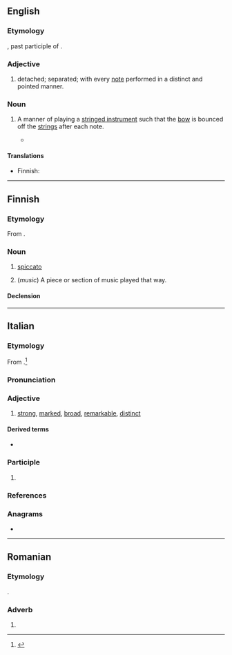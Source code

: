==English==

===Etymology===
{{bor+|en|it|spiccato}}, past participle of {{m|it|spiccare||to detach, to separate}}.

===Adjective===
{{en-adj}}

# {{lb|en|music}} detached; separated; with every [[note]] performed in a distinct and pointed manner.

===Noun===
{{en-noun}}

# {{lb|en|music}} A manner of playing a [[stringed instrument]] such that the [[bow]] is bounced off the [[string|strings]] after each note.
#* {{quote-book|en|year=2019| title=The Game Audio Strategy Guide: A Practical Course|author=Gina Zdanowicz, ‎Spencer Bambrick | page=| passage=Most libraries have smooth, buttery legatos and exciting, natural-sounding '''spiccatos'''.}}

====Translations====
{{trans-top|manner of playing}}
* Finnish: {{t+|fi|spiccato}}
{{trans-mid}}
{{trans-bottom}}

----

==Finnish==

===Etymology===
From {{bor|fi|it|spiccato}}.

===Noun===
{{fi-noun}}

# {{lb|fi|music}} [[#English|spiccato]] {{gloss|manner of playing a stringed instrument}}
# (''music'') A piece or section of music played that way.

====Declension====
{{fi-decl-palvelu|spiccato|a}}

----

==Italian==

===Etymology===
From {{m|it|spiccare}}.<ref>{{R:it:Trec}}</ref>

===Pronunciation===
{{it-pr|spiccàto}}

===Adjective===
{{it-adj}}

# [[strong]], [[marked]], [[broad]], [[remarkable]], [[distinct]]

====Derived terms====
* {{l|it|spiccatamente}}

===Participle===
{{it-pp}}

# {{past participle of|it|spiccare}}

===References===
<references/>

===Anagrams===
* {{anagrams|it|a=acciopst|postacci}}

----

==Romanian==

===Etymology===
{{ubor|ro|it|spiccato}}.

===Adverb===
{{head|ro|adverb}}

# {{l|en|spiccato}}